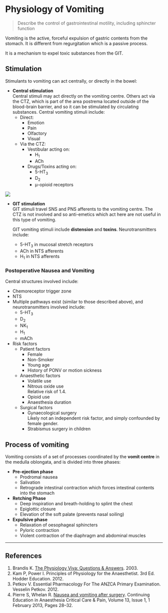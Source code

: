 # Physiology of Vomiting

> Describe the control of gastrointestinal motility, including sphincter function

Vomiting is the active, forceful expulsion of gastric contents from the stomach. It is different from regurgitation which is a passive process.

It is a mechanism to expel toxic substances from the GIT.

## Stimulation

Stimulants to vomiting can act centrally, or directly in the bowel:

* **Central stimulation**\
    Central stimuli may act directly on the vomiting centre. Others act via the CTZ, which is part of the area postrema located outside of the blood-brain barrier, and so it can be stimulated by circulating substances.
    Central vomiting stimuli include:
    * Direct:
        * Emotion
        * Pain
        * Olfactory
        * Visual
    * Via the CTZ:
        * Vestibular acting on:
            * H~1~
            * ACh
        * Drugs/Toxins acting on:
            * 5-HT~3~
            * D~2~
            * μ-opioid receptors


<img src="resources/nausea-coordination.svg"> 


* **GIT stimulation**\
    GIT stimuli travel SNS and PNS afferents to the vomiting centre. The CTZ is not involved and so anti-emetics which act here are not useful in this type of vomiting.

    GIT vomiting stimuli include **distension** and **toxins**. Neurotransmitters include:
    * 5-HT~3~ in mucosal stretch receptors
    * ACh in NTS afferents
    * H~1~ in NTS afferents


### Postoperative Nausea and Vomiting

Central structures involved include:

* Chemoreceptor trigger zone
* NTS
* Multiple pathways exist (similar to those described above), and neurotransmitters involved include:
    * 5-HT~3~
    * D~2~
    * NK~1~
    * H~1~
    * mACh
* Risk factors
    * Patient factors
        * Female
        * Non-Smoker
        * Young age
        * History of PONV or motion sickness
    * Anaesthetic factors
        * Volatile use
        * Nitrous oxide use\
        Relative risk of 1.4.
        * Opioid use
        * Anaesthesia duration
    * Surgical factors
        * Gynaecological surgery\
        Likely not an independent risk factor, and simply confounded by female gender.
        * Strabismus surgery in children

## Process of vomiting

Vomiting consists of a set of processes coordinated by the **vomit centre** in the medulla oblongata, and is divided into three phases:

* **Pre-ejection phase**
    * Prodromal nausea
    * Salivation
    * Retrograde intestinal contraction which forces intestinal contents into the stomach
* **Retching Phase**
    * Deep inspiration and breath-holding to splint the chest
    * Epiglottic closure
    * Elevation of the soft palate (prevents nasal soiling)
* **Expulsive phase**
    * Relaxation of oesophageal sphincters
    * Pyloric contraction
    * Violent contraction of the diaphragm and abdominal muscles


---
## References

1. Brandis K. [The Physiology Viva: Questions & Answers](http://www.anaesthesiamcq.com/vivabook.php). 2003.
2. Kam P, Power I. Principles of Physiology for the Anaesthetist. 3rd Ed. Hodder Education. 2012.
3. Petkov V. Essential Pharmacology For The ANZCA Primary Examination. Vesselin Petkov. 2012.
4. Pierre S, Whelan R. [Nausea and vomiting after surgery](https://academic.oup.com/bjaed/article/13/1/28/281153/Nausea-and-vomiting-after-surgery). Continuing Education in Anaesthesia Critical Care & Pain, Volume 13, Issue 1, 1 February 2013, Pages 28–32.
